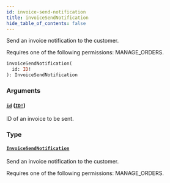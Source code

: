 ```yaml
---
id: invoice-send-notification
title: invoiceSendNotification
hide_table_of_contents: false
---
```


Send an invoice notification to the customer.

Requires one of the following permissions: MANAGE_ORDERS.

```graphql
invoiceSendNotification(
  id: ID!
): InvoiceSendNotification
```

### Arguments

#### [`id`](#) ([`ID!`](../../../developer/api-reference/scalars/id))

ID of an invoice to be sent.

### Type

#### [`InvoiceSendNotification`](../../../developer/api-reference/objects/invoice-send-notification)

Send an invoice notification to the customer.

Requires one of the following permissions: MANAGE_ORDERS.
